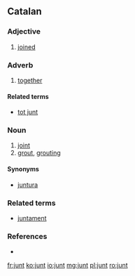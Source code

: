 ==Catalan==

===Adjective===
{{ca-adj}}

# [[joined]]

===Adverb===
{{ca-adv}}

# [[together]]

====Related terms====
* [[tot junt]]

===Noun===
{{ca-noun|m}}

# [[joint]]
# [[grout]], [[grouting]]

====Synonyms====
* [[juntura]] {{g|f}}

===Related terms===
* [[juntament]]

===References===
* {{R:IEC4}}

[[fr:junt]]
[[ko:junt]]
[[io:junt]]
[[mg:junt]]
[[pl:junt]]
[[ro:junt]]